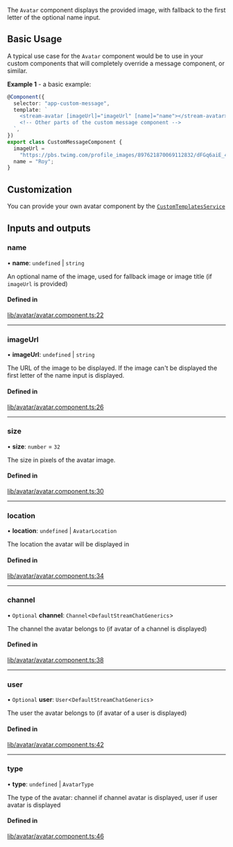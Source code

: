 The `Avatar` component displays the provided image, with fallback to the first letter of the optional name input.

## Basic Usage

A typical use case for the `Avatar` component would be to use in your custom components that will completely override a message component, or similar.

**Example 1** - a basic example:

```typescript
@Component({
  selector: "app-custom-message",
  template: `
    <stream-avatar [imageUrl]="imageUrl" [name]="name"></stream-avatar>
    <!-- Other parts of the custom message component -->
  `,
})
export class CustomMessageComponent {
  imageUrl =
    "https://pbs.twimg.com/profile_images/897621870069112832/dFGq6aiE_400x400.jpg";
  name = "Roy";
}
```

## Customization

You can provide your own avatar component by the [`CustomTemplatesService`](../services/CustomTemplatesService.mdx)

[//]: # "Start of generated content"
## Inputs and outputs 


### name

• **name**: `undefined` \| `string`

An optional name of the image, used for fallback image or image title (if `imageUrl` is provided)

#### Defined in

[lib/avatar/avatar.component.ts:22](https://github.com/GetStream/stream-chat-angular/blob/1e9ecdc/projects/stream-chat-angular/src/lib/avatar/avatar.component.ts#L22)

___

### imageUrl

• **imageUrl**: `undefined` \| `string`

The URL of the image to be displayed. If the image can't be displayed the first letter of the name input is displayed.

#### Defined in

[lib/avatar/avatar.component.ts:26](https://github.com/GetStream/stream-chat-angular/blob/1e9ecdc/projects/stream-chat-angular/src/lib/avatar/avatar.component.ts#L26)

___

### size

• **size**: `number` = `32`

The size in pixels of the avatar image.

#### Defined in

[lib/avatar/avatar.component.ts:30](https://github.com/GetStream/stream-chat-angular/blob/1e9ecdc/projects/stream-chat-angular/src/lib/avatar/avatar.component.ts#L30)

___

### location

• **location**: `undefined` \| `AvatarLocation`

The location the avatar will be displayed in

#### Defined in

[lib/avatar/avatar.component.ts:34](https://github.com/GetStream/stream-chat-angular/blob/1e9ecdc/projects/stream-chat-angular/src/lib/avatar/avatar.component.ts#L34)

___

### channel

• `Optional` **channel**: `Channel`<`DefaultStreamChatGenerics`\>

The channel the avatar belongs to (if avatar of a channel is displayed)

#### Defined in

[lib/avatar/avatar.component.ts:38](https://github.com/GetStream/stream-chat-angular/blob/1e9ecdc/projects/stream-chat-angular/src/lib/avatar/avatar.component.ts#L38)

___

### user

• `Optional` **user**: `User`<`DefaultStreamChatGenerics`\>

The user the avatar belongs to (if avatar of a user is displayed)

#### Defined in

[lib/avatar/avatar.component.ts:42](https://github.com/GetStream/stream-chat-angular/blob/1e9ecdc/projects/stream-chat-angular/src/lib/avatar/avatar.component.ts#L42)

___

### type

• **type**: `undefined` \| `AvatarType`

The type of the avatar: channel if channel avatar is displayed, user if user avatar is displayed

#### Defined in

[lib/avatar/avatar.component.ts:46](https://github.com/GetStream/stream-chat-angular/blob/1e9ecdc/projects/stream-chat-angular/src/lib/avatar/avatar.component.ts#L46)

[//]: # "End of generated content"
